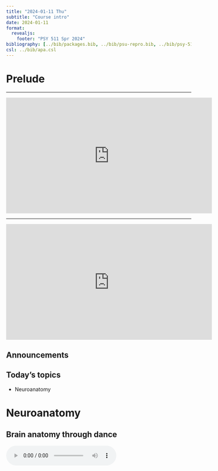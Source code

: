 ```yaml
---
title: "2024-01-11 Thu"
subtitle: "Course intro"
date: 2024-01-11
format: 
  revealjs:
    footer: "PSY 511 Spr 2024"
bibliography: [../bib/packages.bib, ../bib/psu-repro.bib, ../bib/psy-511.bib]
csl: ../bib/apa.csl
---
```


# Prelude

---

<div class="center_video">
<iframe width="560" height="315" src="https://www.youtube.com/embed/snO68aJTOpM" frameborder="0" allowfullscreen></iframe>
</div>

---

<iframe width="560" height="315" src="https://www.youtube.com/embed/Qw8E9WnZTQk" frameborder="0" allow="accelerometer; autoplay; encrypted-media; gyroscope; picture-in-picture" allowfullscreen></iframe>
<!-- Kids brain song -->

## Announcements

## Today's topics

- Neuroanatomy

# Neuroanatomy

## Brain anatomy through dance

<audio controls loop="loop">
  <source src="snd/brain_boxing.m4a" type="audio/mpeg">
  Your browser does not support the audio tag.
</audio>

# Resources

## References
